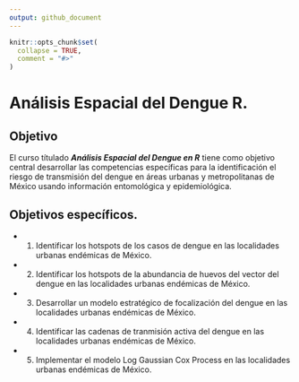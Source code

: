 ```yaml
---
output: github_document
---
```


<!-- README.md is generated from README.Rmd. Please edit that file -->

```r
knitr::opts_chunk$set(
  collapse = TRUE,
  comment = "#>"
)
```

# Análisis Espacial del Dengue R. 

<!-- badges: start -->
<!-- badges: end -->


## Objetivo

El curso títulado ***Análisis Espacial del Dengue en R*** tiene como objetivo central desarrollar las competencias específicas para la identificación el riesgo de transmisión del dengue en áreas urbanas y metropolitanas de México usando información entomológica y epidemiológica. 


## Objetivos específicos.



-   1) Identificar los hotspots de los casos de dengue en las localidades urbanas endémicas de México.

-   2) Identificar los hotspots de la abundancia de huevos del vector del dengue en las localidades urbanas endémicas de México.

-   3) Desarrollar un modelo estratégico de focalización del dengue en las localidades urbanas endémicas de México.

-   4) Identificar las cadenas de tranmisión activa del dengue en las localidades urbanas endémicas de México.

-   5) Implementar el modelo Log Gaussian Cox Process en las localidades urbanas endémicas de México.









